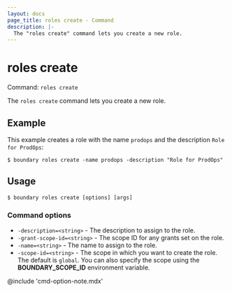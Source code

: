 ```yaml
---
layout: docs
page_title: roles create - Command
description: |-
  The "roles create" command lets you create a new role.
---
```


# roles create

Command: `roles create`

The `roles create` command lets you create a new role.

## Example

This example creates a role with the name `prodops` and the description `Role for ProdOps`:

```shell-session
$ boundary roles create -name prodops -description "Role for ProdOps"
```

## Usage

<CodeBlockConfig hideClipboard>

```shell-session
$ boundary roles create [options] [args]
```

</CodeBlockConfig>

### Command options

- `-description=<string>` - The description to assign to the role.
- `-grant-scope-id=<string>` - The scope ID for any grants set on the role.
- `-name=<string>` - The name to assign to the role.
- `-scope-id=<string>` - The scope in which you want to create the role.
The default is `global`.
You can also specify the scope using the **BOUNDARY_SCOPE_ID** environment variable.

@include 'cmd-option-note.mdx'